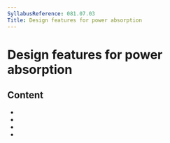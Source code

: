 ```yaml
---
SyllabusReference: 081.07.03
Title: Design features for power absorption
---
```


# Design features for power absorption

## Content

- <Link href="081.07.03.01" />
- <Link href="081.07.03.02" />
- <Link href="081.07.03.03" />
- <Link href="081.07.03.04" />
